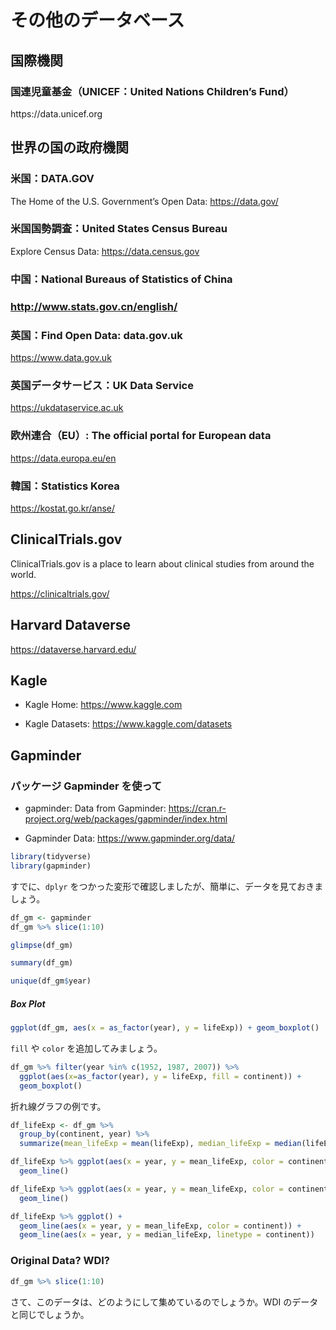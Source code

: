 # その他のデータベース {#others}

## 国際機関

### **国連児童基金**（UNICEF：United Nations Children's Fund）

https://data.unicef.org

## 世界の国の政府機関

### 米国：DATA.GOV

The Home of the U.S. Government's Open Data: <https://data.gov/>

### 米国国勢調査：United States Census Bureau

Explore Census Data: <https://data.census.gov>

### 中国：National Bureaus of Statistics of China

### <http://www.stats.gov.cn/english/>

### 英国：Find Open Data: data.gov.uk

<https://www.data.gov.uk>

### 英国データサービス：UK Data Service

<https://ukdataservice.ac.uk>

### 欧州連合（EU）: The official portal for European data

<https://data.europa.eu/en>

### 韓国：Statistics Korea

<https://kostat.go.kr/anse/>

## ClinicalTrials.gov

ClinicalTrials.gov is a place to learn about clinical studies from around the world.

<https://clinicaltrials.gov/>

## Harvard Dataverse

<https://dataverse.harvard.edu/>

## Kagle

-   Kagle Home: <https://www.kaggle.com>

-   Kagle Datasets: <https://www.kaggle.com/datasets>

## Gapminder

### パッケージ Gapminder を使って

-   gapminder: Data from Gapminder: <https://cran.r-project.org/web/packages/gapminder/index.html>

-   Gapminder Data: <https://www.gapminder.org/data/>

```r
library(tidyverse)
library(gapminder)
```

すでに、`dplyr` をつかった変形で確認しましたが、簡単に、データを見ておきましょう。

```r
df_gm <- gapminder
df_gm %>% slice(1:10)
```

```r
glimpse(df_gm)
```

```r
summary(df_gm)
```

```r
unique(df_gm$year)
```

##### Box Plot

```r
ggplot(df_gm, aes(x = as_factor(year), y = lifeExp)) + geom_boxplot()
```

`fill` や `color` を追加してみましょう。

```r
df_gm %>% filter(year %in% c(1952, 1987, 2007)) %>%
  ggplot(aes(x=as_factor(year), y = lifeExp, fill = continent)) +
  geom_boxplot()
```

折れ線グラフの例です。

```r
df_lifeExp <- df_gm %>% 
  group_by(continent, year) %>% 
  summarize(mean_lifeExp = mean(lifeExp), median_lifeExp = median(lifeExp), max_lifeExp = max(lifeExp), min_lifeExp = min(lifeExp), .groups = "keep")
```

```r
df_lifeExp %>% ggplot(aes(x = year, y = mean_lifeExp, color = continent)) +
  geom_line()
```

```r
df_lifeExp %>% ggplot(aes(x = year, y = mean_lifeExp, color = continent, linetype = continent)) +
  geom_line()
```

```r
df_lifeExp %>% ggplot() +
  geom_line(aes(x = year, y = mean_lifeExp, color = continent)) + 
  geom_line(aes(x = year, y = median_lifeExp, linetype = continent))
```

### Original Data? WDI?

```r
df_gm %>% slice(1:10)
```

さて、このデータは、どのようにして集めているのでしょうか。WDI のデータと同じでしょうか。

## 

## 
